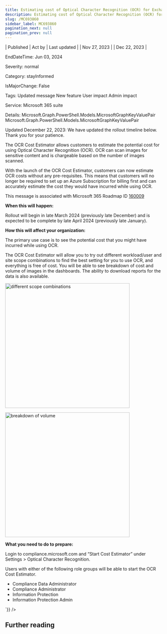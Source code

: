 ```yaml
---
title: Estimating cost of Optical Character Recognition (OCR) for Exchange, Teams, SharePoint, OneDrive, Endpoint
description: Estimating cost of Optical Character Recognition (OCR) for Exchange, Teams, SharePoint, OneDrive, Endpoint
slug: /MC693860
sidebar_label: MC693860
pagination_next: null
pagination_prev: null
---
```



| Published | Act by | Last updated |
| Nov 27, 2023 |  | Dec 22, 2023 |

EndDateTime: Jun 03, 2024

Severity: normal

Category: stayInformed

IsMajorChange: False

Tags: Updated message New feature User impact Admin impact

Service: Microsoft 365 suite

Details: Microsoft.Graph.PowerShell.Models.MicrosoftGraphKeyValuePair Microsoft.Graph.PowerShell.Models.MicrosoftGraphKeyValuePair

<div dangerouslySetInnerHTML={{__html:`
<p style="">Updated December 22, 2023: We have updated the rollout timeline below. Thank you for your patience.</p><p style="">The OCR Cost Estimator allows customers to estimate the potential cost for using Optical Character Recognition (OCR). OCR  can scan images for sensitive content and is chargeable based on the number of images scanned.<br></p><p>With the launch of the OCR Cost Estimator, customers can now estimate OCR costs without any pre-requisites. This means that customers will no longer be required to set up an Azure Subscription for billing first and can accurately estimate the cost they would have incurred while using OCR.</p>
<p>This message is associated with Microsoft 365 Roadmap ID <a href="https://www.microsoft.com/microsoft-365/roadmap?filters=&amp;searchterms=160009" target="_blank">160009</a></p>
<p><b>When this will happen:</b></p>

<p>Rollout will begin in late March 2024 (previously late December) and is expected to be complete by late April 2024 (previously late January).</p>

<p><b>How this will affect your organization:</b></p>

<p>The primary use case is to see the potential cost that you might have incurred while using OCR. 
</p><p>The OCR Cost Estimator will allow you to try out different workload/user and site scope combinations to find the best setting for you to use OCR, and everything is free of cost. You will be able to see breakdown of cost and volume of images in the dashboards. The ability to download reports for the data is also available.</p><p><img src="https://img-prod-cms-rt-microsoft-com.akamaized.net/cms/api/am/imageFileData/RW1f1k4?ver=6d16" style="width: 400px;" alt="different scope combinations"><br></p><p><img src="https://img-prod-cms-rt-microsoft-com.akamaized.net/cms/api/am/imageFileData/RW1eYKs?ver=dbb4" style="width: 400px;" alt="breakdown of volume"><br></p>
<p><b>What you need to do to prepare:</b></p>
<p>Login to compliance.microsoft.com and “Start Cost Estimator” under Settings &gt; Optical Character Recognition.
</p><p>Users with either of the following role groups will be able to start the OCR Cost Estimator.
</p><ul><li>Compliance Data Administrator
</li><li>Compliance Administrator
</li><li>Information Protection
</li><li>Information Protection Admin</li></ul>
`}} />

## Further reading
